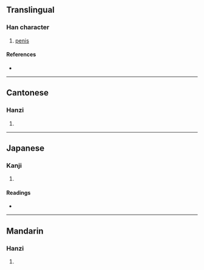 {{character info}}
==Translingual==

===Han character===
{{Han char|rn=44|rad=尸|as=15|sn=18|four=77296|canj=SJKF|ids=⿸尸寮}}

# [[penis]]

====References====
* {{Han ref|kx=0304.030|dkj=07813|dj=0602.110|hdz=20982.010|uh=5C6A|ud=23658|bh=EFC3|bd=61379}}

----

==Cantonese==

===Hanzi===
{{yue-hanzi|jyut=[[liu4]]|y=liu4}}

# {{rfdef|yue|sort=尸15}}

----

==Japanese==

===Kanji===
{{ja-kanji|grade=|rs=尸15}}

# {{rfdef|ja|sort=尸15}}

====Readings====
* {{ja-readings|on=[[りょう]] (ryō)|kun=}}

----

==Mandarin==

===Hanzi===
{{zh-forms|alt=⿸尸㝋-second round simplified}}

{{cmn-hanzi|pin=[[liáo]] ([[liao2]])|wg=liao<sup>2</sup>}}

# {{rfdef|cmn|sort=尸15}}